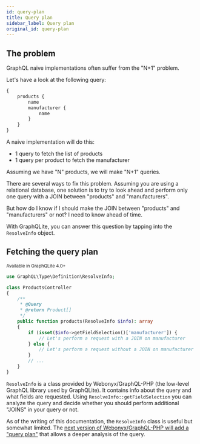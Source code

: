 ```yaml
---
id: query-plan
title: Query plan
sidebar_label: Query plan
original_id: query-plan
---
```


## The problem

GraphQL naive implementations often suffer from the "N+1" problem.

Let's have a look at the following query:

```graphql
{
    products {
        name
        manufacturer {
            name
        }
    }
}
```

A naive implementation will do this:

- 1 query to fetch the list of products
- 1 query per product to fetch the manufacturer

Assuming we have "N" products, we will make "N+1" queries.

There are several ways to fix this problem. Assuming you are using a relational database, one solution is to try to look
ahead and perform only one query with a JOIN between "products" and "manufacturers".

But how do I know if I should make the JOIN between "products" and "manufacturers" or not? I need to know ahead
of time.

With GraphQLite, you can answer this question by tapping into the `ResolveInfo` object.

## Fetching the query plan

<small>Available in GraphQLite 4.0+</small>

```php
use GraphQL\Type\Definition\ResolveInfo;

class ProductsController
{
    /**
     * @Query
     * @return Product[]
     */
    public function products(ResolveInfo $info): array
    {
        if (isset($info->getFieldSelection()['manufacturer']) {
            // Let's perform a request with a JOIN on manufacturer
        } else {
            // Let's perform a request without a JOIN on manufacturer
        }
        // ...
    }
}
```

`ResolveInfo` is a class provided by Webonyx/GraphQL-PHP (the low-level GraphQL library used by GraphQLite).
It contains info about the query and what fields are requested. Using `ResolveInfo::getFieldSelection` you can analyze the query
and decide whether you should perform additional "JOINS" in your query or not.

<div class="alert alert--info">As of the writing of this documentation, the <code>ResolveInfo</code> class is useful but somewhat limited.
The <a href="https://github.com/webonyx/graphql-php/pull/436">next version of Webonyx/GraphQL-PHP will add a "query plan"</a>
that allows a deeper analysis of the query.</div>

